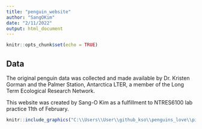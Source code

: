 ```yaml
---
title: "penguin_website"
author: "SangOKim"
date: "2/11/2022"
output: html_document
---
```


```r
knitr::opts_chunk$set(echo = TRUE)
```
## Data
The original penguin data was collected and made available by Dr. Kristen Gorman and the Palmer Station, Antarctica LTER, a member of the Long Term Ecological Research Network.

This website was created by Sang-O Kim as a fulfillment to NTRES6100 lab practice 11th of February. 

```r
knitr::include_graphics("C:\\Users\\User\\github_kso\\penguins_love\\pictures\\three.jpg"")
```

